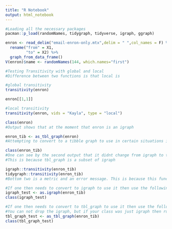 ```yaml
---
title: "R Notebook"
output: html_notebook
---
```


```r
#Loading all the necessary packages
pacman::p_load(randomNames, tidygraph, tidyverse, igraph, ggraph)
```

```r
enron <- read_delim("email-enron-only.mtx",delim = " ",col_names = F) %>% 
  rename("from" = X1,
         "to" = X2) %>% 
  graph_from_data_frame()
V(enron)$name <- randomNames(144, which.names="first")
```

```r
#Testing Transitivity with global and local
#Difference between two functions is that local is

#global transitivity
transitivity(enron)

enron[[1,1]]

#local transitivity
transitivity(enron, vids = "Kayla", type = "local")
```


```r
class(enron)
#Output shows that at the moment that enron is an igraph

enron_tib <- as_tbl_graph(enron)
#Attempting to convert to a tibble graph to use in certain situations if need be

class(enron_tib)
#One can see by the second output that it didnt change from igraph to tbl_graph but now takes on both. 
#This is because tbl_graph is a subset of igraph

igraph::transitivity(enron_tib)
tidygraph::transitivity(enron_tib)
#Bottom two is a metric and an error message. This is because this function can only be run in igraph and not in tidygraph. It is rare but there may be cases where igraph can do things that tidygraph cannot. 
```

```r
#If one then needs to convert to igraph to use it then use the following conversion code
igraph_test <- as.igraph(enron_tib)
class(igraph_test)

#If one then needs to convert to tbl_graph to use it then use the following conversion code
#You can not drop the igraph, but if your class was just igraph then run the above conversion code to use enron as a tbl_graph
tbl_graph_test <- as_tbl_graph(enron_tib)
class(tbl_graph_test)
```




